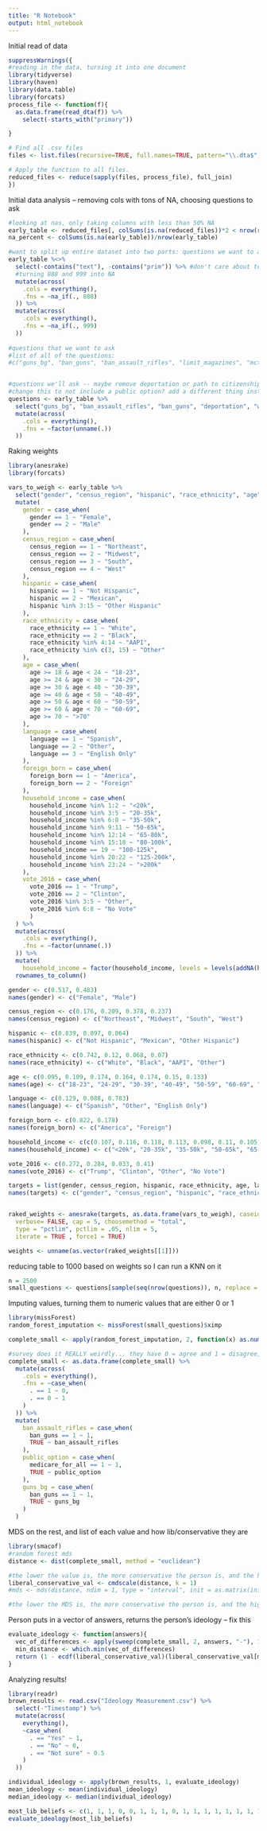 ```yaml
---
title: "R Notebook"
output: html_notebook
---
```


Initial read of data
```r
suppressWarnings({
#reading in the data, turning it into one document
library(tidyverse)
library(haven)
library(data.table)
library(forcats)
process_file <- function(f){
  as.data.frame(read_dta(f)) %>%
    select(-starts_with("primary"))

}

# Find all .csv files
files <- list.files(recursive=TRUE, full.names=TRUE, pattern="\\.dta$")

# Apply the function to all files.
reduced_files <- reduce(sapply(files, process_file), full_join)
})
```


Initial data analysis -- removing cols with tons of NA, choosing questions to ask
```r
#looking at nas, only taking columns with less than 50% NA
early_table <- reduced_files[, colSums(is.na(reduced_files))*2 < nrow(reduced_files)]
na_percent <- colSums(is.na(early_table))/nrow(early_table)

#want to split up entire dataset into two parts: questions we want to ask, and useful information for predicting the answer to these questions for people who didn't answer them in the first place
early_table %<>%
  select(-contains("text"), -contains("prim")) %>% #don't care about text/prim votes 
  #turning 888 and 999 into NA
  mutate(across(
    .cols = everything(), 
    .fns = ~na_if(., 888) 
  )) %>%
  mutate(across(
    .cols = everything(), 
    .fns = ~na_if(., 999)
  ))
    
#questions that we want to ask
#list of all of the questions:
#c("guns_bg", "ban_guns", "ban_assault_rifles", "limit_magazines", "mctaxes", "raise_upper_tax", "estate_tax", "dreamers", "wall", "path_to_citizenship", "deportation", "college", "gov_insurance", "health_subsidies", "public_option", "abortion_conditions", "abortion_never", "late_term_abortion", "cap_carbon", "abortion_insurance", "abortion_waiting", "environment", "guaranteed_jobs", "green_new_deal", "gun_registry", "immigration_separation", "immigration_system", "immigration_wire", "israel", "marijuana", "maternityleave", "medicare_for_all", "military_size", "minwage", "oil_and_gas", "reparations", "muslimban", "right_to_work", "ten_commandments", "trade", "trans_military", "uctaxes2", "vouchers")


#questions we'll ask -- maybe remove deportation or path to citizenship, they're opposites (theoretically...)
#change this to not include a public option? add a different thing insted
questions <- early_table %>%
  select("guns_bg", "ban_assault_rifles", "ban_guns", "deportation", "wall", "path_to_citizenship", "mctaxes", "raise_upper_tax", "estate_tax", "college", "public_option", "medicare_for_all", "abortion_conditions", "late_term_abortion", "maternityleave", "military_size", "marijuana", "minwage", "cap_carbon", "environment", "guaranteed_jobs", "israel", "right_to_work", "reparations", "vouchers") %>%
  mutate(across(
    .cols = everything(), 
    .fns = ~factor(unname(.))
  )) 

```


Raking weights
```r
library(anesrake)
library(forcats)

vars_to_weigh <- early_table %>%
  select("gender", "census_region", "hispanic", "race_ethnicity", "age", "language", "foreign_born", "household_income", "vote_2016") %>%
  mutate(
    gender = case_when(
      gender == 1 ~ "Female", 
      gender == 2 ~ "Male"
    ),
    census_region = case_when(
      census_region == 1 ~ "Northeast", 
      census_region == 2 ~ "Midwest", 
      census_region == 3 ~ "South", 
      census_region == 4 ~ "West"
    ),
    hispanic = case_when(
      hispanic == 1 ~ "Not Hispanic", 
      hispanic == 2 ~ "Mexican", 
      hispanic %in% 3:15 ~ "Other Hispanic"
    ), 
    race_ethnicity = case_when(
      race_ethnicity == 1 ~ "White", 
      race_ethnicity == 2 ~ "Black", 
      race_ethnicity %in% 4:14 ~ "AAPI", 
      race_ethnicity %in% c(3, 15) ~ "Other"
    ), 
    age = case_when(
      age >= 18 & age < 24 ~ "18-23", 
      age >= 24 & age < 30 ~ "24-29", 
      age >= 30 & age < 40 ~ "30-39", 
      age >= 40 & age < 50 ~ "40-49", 
      age >= 50 & age < 60 ~ "50-59", 
      age >= 60 & age < 70 ~ "60-69", 
      age >= 70 ~ ">70"
    ), 
    language = case_when(
      language == 1 ~ "Spanish",
      language == 2 ~ "Other", 
      language == 3 ~ "English Only"
    ), 
    foreign_born = case_when(
      foreign_born == 1 ~ "America", 
      foreign_born == 2 ~ "Foreign"
    ),
    household_income = case_when(
      household_income %in% 1:2 ~ "<20k", 
      household_income %in% 3:5 ~ "20-35k", 
      household_income %in% 6:8 ~ "35-50k", 
      household_income %in% 9:11 ~ "50-65k", 
      household_income %in% 12:14 ~ "65-80k", 
      household_income %in% 15:18 ~ "80-100k", 
      household_income == 19 ~ "100-125k", 
      household_income %in% 20:22 ~ "125-200k", 
      household_income %in% 23:24 ~ ">200k"
    ), 
    vote_2016 = case_when(
      vote_2016 == 1 ~ "Trump", 
      vote_2016 == 2 ~ "Clinton",
      vote_2016 %in% 3:5 ~ "Other", 
      vote_2016 %in% 6:8 ~ "No Vote"
      )
  ) %>%
  mutate(across(
    .cols = everything(), 
    .fns = ~factor(unname(.))
  )) %>%
  mutate(
    household_income = factor(household_income, levels = levels(addNA(household_income)), labels = c(levels(household_income), "Nonresponse"), exclude = NULL)) %>%
  rownames_to_column()

gender <- c(0.517, 0.483)
names(gender) <- c("Female", "Male")

census_region <- c(0.176, 0.209, 0.378, 0.237)
names(census_region) <- c("Northeast", "Midwest", "South", "West")

hispanic <- c(0.839, 0.097, 0.064)
names(hispanic) <- c("Not Hispanic", "Mexican", "Other Hispanic")

race_ethnicity <- c(0.742, 0.12, 0.068, 0.07)
names(race_ethnicity) <- c("White", "Black", "AAPI", "Other")

age <- c(0.095, 0.109, 0.174, 0.164, 0.174, 0.15, 0.133)
names(age) <- c("18-23", "24-29", "30-39", "40-49", "50-59", "60-69", ">70")

language <- c(0.129, 0.088, 0.783)
names(language) <- c("Spanish", "Other", "English Only")

foreign_born <- c(0.822, 0.178)
names(foreign_born) <- c("America", "Foreign")

household_income <- c(c(0.107, 0.116, 0.118, 0.113, 0.098, 0.11, 0.105, 0.146, 0.087) * mean(!is.na(result$household_income)), mean(is.na(result$household_income)))
names(household_income) <- c("<20k", "20-35k", "35-50k", "50-65k", "65-80k", "80-100k", "100-125k", "125-200k", ">200k", "Nonresponse")

vote_2016 <- c(0.272, 0.284, 0.033, 0.41)
names(vote_2016) <- c("Trump", "Clinton", "Other", "No Vote")

targets = list(gender, census_region, hispanic, race_ethnicity, age, language, foreign_born, household_income, vote_2016)
names(targets) <- c("gender", "census_region", "hispanic", "race_ethnicity", "age", "language", "foreign_born", "household_income", "vote_2016")


raked_weights <- anesrake(targets, as.data.frame(vars_to_weigh), caseid = as.numeric(vars_to_weigh$rowname),
  verbose= FALSE, cap = 5, choosemethod = "total",
  type = "pctlim", pctlim = .05, nlim = 5,
  iterate = TRUE , force1 = TRUE)

weights <- unname(as.vector(raked_weights[[1]]))
```


reducing table to 1000 based on weights so I can run a KNN on it
```r
n = 2500
small_questions <- questions[sample(seq(nrow(questions)), n, replace = TRUE, prob = weights/sum(weights)), ]
```

Imputing values, turning them to numeric values that are either 0 or 1
```r
library(missForest)
random_forest_imputation <- missForest(small_questions)$ximp

complete_small <- apply(random_forest_imputation, 2, function(x) as.numeric(as.character(x)) - 1)

#survey does it REALLY weirdly... they have 0 = agree and 1 = disagree, so I chose to go the other way
complete_small <- as.data.frame(complete_small) %>% 
  mutate(across(
    .cols = everything(), 
    .fns = ~case_when(
      . == 1 ~ 0, 
      . == 0 ~ 1
    )
  )) %>%
  mutate(
    ban_assault_rifles = case_when(
      ban_guns == 1 ~ 1, 
      TRUE ~ ban_assault_rifles
    ),
    public_option = case_when(
      medicare_for_all == 1 ~ 1, 
      TRUE ~ public_option
    ), 
    guns_bg = case_when(
      ban_guns == 1 ~ 1, 
      TRUE ~ guns_bg
    )
  )

```

MDS on the rest, and list of each value and how lib/conservative they are
```r
library(smacof)
#random forest mds
distance <- dist(complete_small, method = "euclidean")

#the lower the value is, the more conservative the person is, and the higher it is, the more liberal they are
liberal_conservative_val <- cmdscale(distance, k = 1)
#mds <- mds(distance, ndim = 1, type = "interval", init = as.matrix(init), principal = TRUE, relax = TRUE)

#the lower the MDS is, the more conservative the person is, and the higher it is, the more liberal they are


```

Person puts in a vector of answers, returns the person's ideology -- fix this
```r
evaluate_ideology <- function(answers){
  vec_of_differences <- apply(sweep(complete_small, 2, answers, "-"), 1, function(x) sum(abs(x)))
  min_distance <- which.min(vec_of_differences)
  return (1 - ecdf(liberal_conservative_val)(liberal_conservative_val[min_distance]))
}

```

Analyzing results!
```r
library(readr)
brown_results <- read.csv("Ideology Measurement.csv") %>%
  select(-"Timestamp") %>%
  mutate(across(
    everything(), 
    ~case_when(
      . == "Yes" ~ 1, 
      . == "No" ~ 0, 
      . == "Not sure" ~ 0.5
    )
  ))

individual_ideology <- apply(brown_results, 1, evaluate_ideology)
mean_ideology <- mean(individual_ideology)
median_ideology <- median(individual_ideology)
```


```r
most_lib_beliefs <- c(1, 1, 1, 0, 0, 1, 1, 1, 0, 1, 1, 1, 1, 1, 1, 1, 1, 1, 1, 1, 1, 1, 0, 1, 0)
evaluate_ideology(most_lib_beliefs)
```


